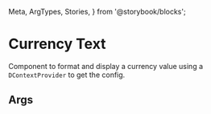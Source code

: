   Meta,
  ArgTypes,
  Stories,
} from '@storybook/blocks';


# Currency Text

Component to format and display a currency value using a `DContextProvider` to get the config.

## Args
<Meta of={DCurrencyTextStories} />

<ArgTypes of={DCurrencyTextStories} sort="requiredFirst"/>

<Stories />


